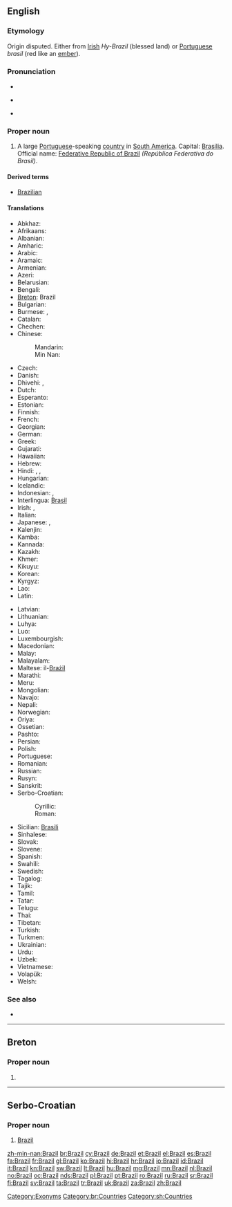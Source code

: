 ==English==
{{wikipedia}}

===Etymology===
Origin disputed. Either from [[Irish]] ''Hy-Brazil'' (blessed land) or [[Portuguese]] ''brasil'' (red like an [[ember]]).

===Pronunciation===
* {{rhymes|ɪl}}
* {{a|UK|US}} {{IPA|/bɹəˈzɪl/}}
* {{audio|en-us-Brazil.ogg|Audio (US)}}

===Proper noun===
{{en-proper noun}}

# A large [[Portuguese]]-speaking [[country]] in [[South America]]. Capital: [[Brasilia]]. Official name: [[Federative Republic of Brazil]] ''(República Federativa do Brasil)''.

====Derived terms====
* [[Brazilian]]

====Translations====
{{trans-top|Portuguese-speaking country in South America}}
* Abkhaz: {{t|ab|Бразилия|tr=Braziliya|sc=Cyrl}}
* Afrikaans: {{t|af|Brasilië|xs=Afrikaans}}
* Albanian: {{t|sq|Brazili}}
* Amharic: {{t|am|ብራዚል|tr=brazil|sc=Ethi}}
* Arabic: {{t-|ar|البرازيل|m|tr=al-brazīl}}
* Aramaic: {{tø|arc|ܒܪܐܙܝܠ|sc=Hebr}}
* Armenian: {{t-|hy|Բրազիլիա|tr=Brazilia}}
* Azeri: {{t|az|Braziliya}}
* Belarusian: {{t|be|Бразілія|f|tr=Brazílija|xs=Belarusian}}
* Bengali: {{t-|bn|ব্রাজিল|tr=brajil}}
* [[Breton]]: Brazil
* Bulgarian: {{t-|bg|Бразилия|f|tr=Brazílija}}
* Burmese: {{t|my|ဘရာဇီး|tr=bʰáẏazì|sc=Mymr}}, {{t|my|ဘရာဇီးနိုင်ငံ|tr=bʰáẏazì naingngan|sc=Mymr}}
* Catalan: {{t|ca|Brasil}}
* Chechen: {{tø|ce|Бразили|tr=Brazili}}
* Chinese:
*: Mandarin: {{t-|cmn|巴西|tr=Bāxī|sc=Hani}}
*: Min Nan: {{tø|nan|巴西|tr=[[Pa-se]]|sc=Hans}}
* Czech: {{t+|cs|Brazílie|f}}
* Danish: {{t-|da|Brasilien}}
* Dhivehi: {{t|dv|ބްރެޒިލް|tr=breżil|sc=Thaa}}, {{t|dv|ބުރެޒިލް|tr=bureżil|sc=Thaa}}
* Dutch: {{t+|nl|Brazilië}}
* Esperanto: {{t+|eo|Brazilo|xs=Esperanto}}
* Estonian: {{t+|et|Brasiilia}}
* Finnish: {{t+|fi|Brasilia}}
* French: {{t+|fr|Brésil|m}}
* Georgian: {{t|ka|ბრაზილია|tr=brazilia|sc=Geor}}
* German: {{t+|de|Brasilien|n}}
* Greek: {{t+|el|Βραζιλία|f|tr=Vrazilía}}
* Gujarati: {{t|gu|બ્રાઝીલ|tr=brājhīl|sc=Gujr}}
* Hawaiian: {{tø|haw|Palakila}}
* Hebrew: {{t+|he|ברזיל|tr=brazyl}}
* Hindi: {{t|hi|ब्राज़िल|tr=brāzil|sc=Deva}}, {{t|hi|ब्राज़ील|tr=brāzīl|sc=Deva}}, {{t|hi|ब्राजील|tr=brājīl|sc=Deva}}
* Hungarian: {{t+|hu|Brazília}}
* Icelandic: {{t+|is|Brasilía|f}}
* Indonesian: {{t+|id|Brasil|xs=Indonesian}}, {{t+|id|Brazil|xs=Indonesian}}
* Interlingua: [[Brasil]]
* Irish: {{t|ga|An Bhrasaíl|f}}, {{t|ga|Poblacht Chónaidhmitheach na Brasaíle|f}}
* Italian: {{t+|it|Brasile|m}}
* Japanese: {{t+|ja|ブラジル|tr=Burajiru}}, {{t|ja|伯剌西爾}} {{qualifier|rare}}
* Kalenjin: {{tø|kln|Brazili}}
* Kamba: {{tø|kam|Mbkasili}}
* Kannada: {{t|kn|ಬ್ರೆಜಿಲ್|tr=brejil|sc=Knda}}
* Kazakh: {{t|kk|Бразилия|tr=Braziliya|sc=Cyrl}}
* Khmer: {{t|km|ប្រេស៊ីល|tr=bre sil|sc=Khmr}}
* Kikuyu: {{tø|ki|Buraziri}}
* Korean: {{t+|ko|브라질|tr=Beurajil|sc=Hang}}
* Kyrgyz: {{t|ky|Бразилия|tr=Braziliya|sc=Cyrl}}
* Lao: {{t|lo|ບຣາຊິລ|sc=Laoo}}
* Latin: {{t+|la|Brasilia}}
{{trans-mid}}
* Latvian: {{t|lv|Brazīlija|f}}
* Lithuanian: {{t+|lt|Brazilija|f|xs=Lithuanian}}
* Luhya: {{tø|luy|Brazil}}
* Luo: {{tø|luo|Brasil}}
* Luxembourgish: {{t|lb|Brasilien|n}}
* Macedonian: {{t+|mk|Бразил|m|tr=Brázil}}
* Malay: {{t|ms|Brazil}}
* Malayalam: {{t|ml|ബ്രസീൽ|sc=Mlym}}
* Maltese: il-[[Brażil]]
* Marathi: {{t|mr|ब्राझिल|tr=brājhil|sc=Deva}}
* Meru: {{tø|mer|Braziri}}
* Mongolian: {{t|mn|Бразил|tr=Brazíl|sc=Cyrl}}
* Navajo: {{tø|nv|Bwazííl}}
* Nepali: {{t|ne|ब्राजिल|tr=brājil|sc=Deva}}
* Norwegian: {{t+|no|Brasil}}
* Oriya: {{t|or|ବ୍ରାଜିଲ|tr=brājil|sc=Orya}}
* Ossetian: {{tø|os|Бразили|tr=Brazili|sc=Cyrl}}
* Pashto: {{t|ps|برازيل|tr=Brāzīl|sc=ps-Arab}}
* Persian: {{t|fa|برزیل|tr=Berzil, Berezil|sc=fa-Arab}}
* Polish: {{t+|pl|Brazylia|f}}
* Portuguese: {{t+|pt|Brasil|m}}
* Romanian: {{t+|ro|Brazilia|f}}
* Russian: {{t+|ru|Бразилия|f|tr=Brazílija}}
* Rusyn: {{tø|rue|Бразілія|f|tr=Brazílija}}
* Sanskrit: {{t|sa|ब्रासील|tr=brāsīla|sc=Deva}}
* Serbo-Croatian:
*: Cyrillic: {{t|sh|Бразил|m|sc=Cyrl}}
*: Roman: {{t|sh|Brazil|m}}
* Sicilian: [[Brasili]] {{m}}
* Sinhalese: {{t|si|බ්‍රසීලය|tr=brasīlaya|sc=Sinh}}
* Slovak: {{t|sk|Brazília|f}}
* Slovene: {{t+|sl|Brazilija|f}}
* Spanish: {{t+|es|Brasil|m}}
* Swahili: {{t+|sw|Brazili|xs=Swahili}}
* Swedish: {{t+|sv|Brasilien}}
* Tagalog: {{t|tl|Brazil}}
* Tajik: {{t|tg|Бразилия|tr=Braziliya|sc=Cyrl}}
* Tamil: {{t|ta|பிரேசில்|tr=pirēcil|sc=Taml}}
* Tatar: {{t|tt|Бразилия|tr=Braziliya|sc=Cyrl}}
* Telugu: {{t|te|బ్రెజిల్|tr=brejil|sc=Telu}}
* Thai: {{t|th|บราซิล|tr=bàrăasin}}
* Tibetan: {{t|bo|པུ་རུ་ཟིལ|tr=pu.ru.zil|alt=པུ་རུ་ཟིལ།|sc=Tibt}}
* Turkish: {{t+|tr|Brezilya}}
* Turkmen: {{t|tk|Braziliýa}}
* Ukrainian: {{t+|uk|Бразилія|f|tr=Brazýlija|xs=Ukrainian}}
* Urdu: {{t|ur|برازیل|tr=brāzil|sc=ur-Arab}}
* Uzbek: {{t|uz|Braziliya}}
* Vietnamese: {{t-|vi|Brasil|xs=Vietnamese}}
* Volapük: {{t+|vo|Brasilän|xs=Volapük}}
* Welsh: {{t-|cy|Brasil|xs=Welsh}}
{{trans-bottom}}

===See also===
* {{list|en|countries of South America}}

[[Category:Exonyms]]

----

==Breton==

===Proper noun===
{{head|br|proper noun}}

# {{l|en|Brazil}}

[[Category:br:Countries]]

----

==Serbo-Croatian==

===Proper noun===
{{sh-proper noun|g=m|r|Бразил}}

# [[#English|Brazil]]

[[Category:sh:Countries]]

[[zh-min-nan:Brazil]]
[[br:Brazil]]
[[cy:Brazil]]
[[de:Brazil]]
[[et:Brazil]]
[[el:Brazil]]
[[es:Brazil]]
[[fa:Brazil]]
[[fr:Brazil]]
[[gl:Brazil]]
[[ko:Brazil]]
[[hi:Brazil]]
[[hr:Brazil]]
[[io:Brazil]]
[[id:Brazil]]
[[it:Brazil]]
[[kn:Brazil]]
[[sw:Brazil]]
[[lt:Brazil]]
[[hu:Brazil]]
[[mg:Brazil]]
[[mn:Brazil]]
[[nl:Brazil]]
[[no:Brazil]]
[[oc:Brazil]]
[[nds:Brazil]]
[[pl:Brazil]]
[[pt:Brazil]]
[[ro:Brazil]]
[[ru:Brazil]]
[[sr:Brazil]]
[[fi:Brazil]]
[[sv:Brazil]]
[[ta:Brazil]]
[[tr:Brazil]]
[[uk:Brazil]]
[[za:Brazil]]
[[zh:Brazil]]